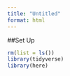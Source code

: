 ```yaml
---
title: "Untitled"
format: html
---
```


##Set Up
```r
rm(list = ls())
library(tidyverse)
library(here)
```


